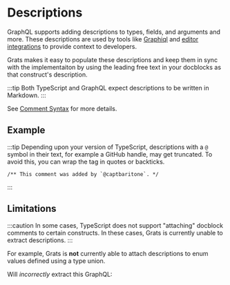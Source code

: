 
# Descriptions

GraphQL supports adding descriptions to types, fields, and arguments and more. These descriptions are used by tools like [Graphiql](https://github.com/graphql/graphiql) and [editor integrations](https://marketplace.visualstudio.com/items?itemName=meta.relay) to provide context to developers.

Grats makes it easy to populate these descriptions and keep them in sync with the implementaiton by using the leading free text in your docblocks as that construct's description.

:::tip
Both TypeScript and GraphQL expect descriptions to be written in Markdown.
:::

See [Comment Syntax](../06-faq/07-comment-syntax.md) for more details.

## Example

<GratsCode mode="both" out={Example} />

:::tip
Depending upon your version of TypeScript, descriptions with a `@` symbol in their text, for example a GitHub handle, may get truncated. To avoid this, you can wrap the tag in quotes or backticks.

```
/** This comment was added by `@captbaritone`. */
```

:::

## Limitations

:::caution
In some cases, TypeScript does not support "attaching" docblock comments to certain constructs. In these cases, Grats is currently unable to extract descriptions.
:::

For example, Grats is **not** currently able to attach descriptions to enum values defined using a type union.

<GratsCode mode="ts" out={EnumFail} />

Will _incorrectly_ extract this GraphQL:

<GratsCode mode="gql" out={EnumFail} />
